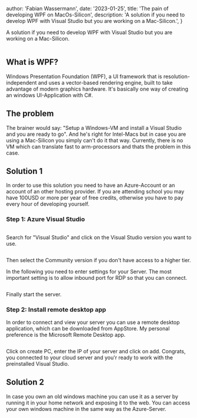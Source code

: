 
  author: 'Fabian Wassermann',
  date: '2023-01-25',
  title: 'The pain of developing WPF on MacOs-Silicon',
  description:
    'A solution if you need to develop WPF with Visual Studio but you are working on a Mac-Silicon.',
}


A solution if you need to develop WPF with Visual Studio but you are working on a Mac-Silicon.

<Image src={wpfVisualStudio} alt="" />

## What is WPF?

Windows Presentation Foundation (WPF), a UI framework that is resolution-independent and uses a vector-based rendering engine, built to take advantage of modern graphics hardware.
It's basically one way of creating an windows UI-Application with C#.

## The problem

The brainer would say: "Setup a Windows-VM and install a Visual Studio and you are ready to go".
And he's right for Intel-Macs but in case you are using a Mac-Silicon you simply can't do it that way.
Currently, there is no VM which can translate fast to arm-processors and thats the problem in this case.

## Solution 1

In order to use this solution you need to have an Azure-Account or an account of an other hosting provider.
If you are attending school you may have 100USD or more per year of free credits, otherwise you have to pay every hour of developing yourself.

### Step 1: Azure Visual Studio

<Image src={azureVisualStudioSearch} alt="" />

Search for "Visual Studio" and click on the Visual Studio version you want to use.

<Image src={azureVisualStudioVersioning} alt="" />

Then select the Community version if you don't have access to a higher tier.

In the following you need to enter settings for your Server.
The most important setting is to allow inbound port for RDP so that you can connect.

<Image src={azureStart} alt="" />

Finally start the server.

### Step 2: Install remote desktop app

In order to connect and view your server you can use a remote desktop application, which can be downloaded from AppStore.
My personal preference is the Microsoft Remote Desktop app.

<Image src={microsoftRemoteDesktop} alt="" />

Click on create PC, enter the IP of your server and click on add.
Congrats, you connected to your cloud server and you'r ready to work with the preinstalled Visual Studio.

## Solution 2

In case you own an old windows machine you can use it as a server by running it in your home network and exposing it to the web.
You can access your own windows machine in the same way as the Azure-Server.
